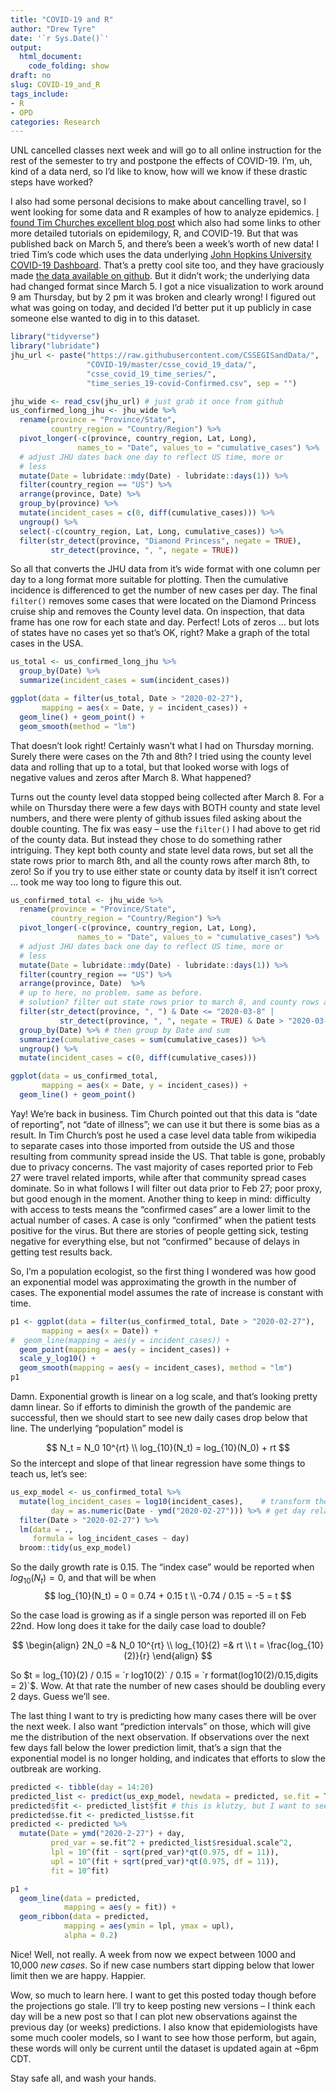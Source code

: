 ```yaml
---
title: "COVID-19 and R"
author: "Drew Tyre"
date: '`r Sys.Date()`'
output: 
  html_document:
    code_folding: show
draft: no
slug: COVID-19_and_R
tags_include:
- R
- OPD
categories: Research
---
```


UNL cancelled classes next week and will go to all online instruction for
the rest of the semester to try and postpone the effects of COVID-19. I'm,
uh, kind of a data nerd, so I'd like to know, how will we know if these 
drastic steps have worked? 

I also had some personal decisions to make about cancelling travel, so I went
looking for some data and R examples of how to analyze epidemics. [I found Tim 
Churches excellent blog post](https://rviews.rstudio.com/2020/03/05/covid-19-epidemiology-with-r/)
which also had some links to other more detailed tutorials on epidemilogy, R, 
and COVID-19. But that was published back on March 5, and there's been a week's 
worth of new data! I tried Tim's code which uses the data underlying 
[John Hopkins University COVID-19 Dashboard](https://systems.jhu.edu/). 
That's a pretty cool site too, and they have graciously made [the data available
on github](https://github.com/CSSEGISandData/COVID-19). But it didn't work; 
the underlying data had changed format since March 5. I got a nice visualization
to work around 9 am Thursday, but by 2 pm it was broken and clearly wrong! 
I figured out what was going on today, and decided I'd better put it up
publicly in case someone else wanted to dig in to this dataset.

```r
library("tidyverse")
library("lubridate")
jhu_url <- paste("https://raw.githubusercontent.com/CSSEGISandData/", 
                 "COVID-19/master/csse_covid_19_data/", 
                 "csse_covid_19_time_series/", 
                 "time_series_19-covid-Confirmed.csv", sep = "")

jhu_wide <- read_csv(jhu_url) # just grab it once from github
us_confirmed_long_jhu <- jhu_wide %>% 
  rename(province = "Province/State", 
         country_region = "Country/Region") %>% 
  pivot_longer(-c(province, country_region, Lat, Long), 
               names_to = "Date", values_to = "cumulative_cases") %>% 
  # adjust JHU dates back one day to reflect US time, more or
  # less
  mutate(Date = lubridate::mdy(Date) - lubridate::days(1)) %>% 
  filter(country_region == "US") %>% 
  arrange(province, Date) %>% 
  group_by(province) %>% 
  mutate(incident_cases = c(0, diff(cumulative_cases))) %>% 
  ungroup() %>% 
  select(-c(country_region, Lat, Long, cumulative_cases)) %>% 
  filter(str_detect(province, "Diamond Princess", negate = TRUE),
         str_detect(province, ", ", negate = TRUE))
```

So all that converts the JHU data from it's wide format with one column per day
to a long format more suitable for plotting. Then the cumulative incidence is
differenced to get the number of new cases per day. The final `filter()` 
removes some cases that were located on the Diamond Princess cruise ship and
removes the County level data. On inspection, that data frame has one row for
each state and day. Perfect! Lots of zeros ... but lots of states have no cases 
yet so that's OK, right? Make a graph of the total cases in the USA. 

```r
us_total <- us_confirmed_long_jhu %>% 
  group_by(Date) %>% 
  summarize(incident_cases = sum(incident_cases))

ggplot(data = filter(us_total, Date > "2020-02-27"),
       mapping = aes(x = Date, y = incident_cases)) + 
  geom_line() + geom_point() +
  geom_smooth(method = "lm")
```

That doesn't look right! Certainly wasn't what I had on Thursday morning. Surely
there were cases on the 7th and 8th? I tried
using the county level data and rolling that up to a total, but that looked worse
with logs of negative values and zeros after March 8. What happened?

Turns out the county level data stopped being collected after March 8. For a while
on Thursday there were a few days with BOTH county and state level numbers, and
there were plenty of github issues filed asking about the double counting. The
fix was easy -- use the `filter()` I had above to get rid of the county data. But 
instead they chose to do something rather intriguing. They kept both county and 
state level data rows, but set all the state rows prior to march 8th, and all the
county rows after march 8th, to zero! So if you try to use either state or county
data by itself it isn't correct ... took me way too long to figure this out.

```r
us_confirmed_total <- jhu_wide %>% 
  rename(province = "Province/State", 
         country_region = "Country/Region") %>% 
  pivot_longer(-c(province, country_region, Lat, Long), 
               names_to = "Date", values_to = "cumulative_cases") %>% 
  # adjust JHU dates back one day to reflect US time, more or
  # less
  mutate(Date = lubridate::mdy(Date) - lubridate::days(1)) %>% 
  filter(country_region == "US") %>% 
  arrange(province, Date)  %>% 
  # up to here, no problem. same as before.
  # solution? filter out state rows prior to march 8, and county rows after that. 
  filter(str_detect(province, ", ") & Date <= "2020-03-8" |
           str_detect(province, ", ", negate = TRUE) & Date > "2020-03-8") %>% 
  group_by(Date) %>% # then group by Date and sum
  summarize(cumulative_cases = sum(cumulative_cases)) %>% 
  ungroup() %>% 
  mutate(incident_cases = c(0, diff(cumulative_cases)))

ggplot(data = us_confirmed_total,
       mapping = aes(x = Date, y = incident_cases)) + 
  geom_line() + geom_point()
```

Yay! We're back in business. Tim Church pointed out that this data is "date of reporting", 
not "date of illness"; we can use it but there is some bias as a result. 
In Tim Church's post he used a case level data table from
wikipedia to separate cases into those imported from outside the US and those resulting
from community spread inside the US. That table is gone, probably due
to privacy concerns. The vast majority of cases reported prior to Feb 27 were travel
related imports, while after that community spread cases dominate. So in what
follows I will filter out data prior to Feb 27; poor proxy, but good enough
in the moment. Another thing to keep in mind: difficulty with access to tests
means the "confirmed cases" are a lower limit to the actual number of cases. A
case is only "confirmed" when the patient tests positive for the virus. But there
are stories of people getting sick, testing negative for everything else, but
not "confirmed" because of delays in getting test results back. 

So, I'm a population ecologist, so the first thing I wondered was how good an
exponential model was approximating the growth in the number of cases. The exponential
model assumes the rate of increase is constant with time.

```r
p1 <- ggplot(data = filter(us_confirmed_total, Date > "2020-02-27"),
       mapping = aes(x = Date)) + 
#  geom_line(mapping = aes(y = incident_cases)) + 
  geom_point(mapping = aes(y = incident_cases)) + 
  scale_y_log10() + 
  geom_smooth(mapping = aes(y = incident_cases), method = "lm")
p1
```

Damn. Exponential growth is linear on a log scale, and that's looking pretty damn
linear. So if efforts to diminish the growth of the pandemic are successful, 
then we should start to see new daily cases drop below that line. The underlying
"population" model is

$$
N_t = N_0 10^{rt} \\
log_{10}(N_t) = log_{10}(N_0) + rt
$$
So the intercept and slope of that linear regression have some things to teach us, let's see:

```r
us_exp_model <- us_confirmed_total %>% 
  mutate(log_incident_cases = log10(incident_cases),    # transform the data
         day = as.numeric(Date - ymd("2020-02-27"))) %>% # get day relative to Feb 27
  filter(Date > "2020-02-27") %>% 
  lm(data = .,
     formula = log_incident_cases ~ day) 
  broom::tidy(us_exp_model)
```

So the daily growth rate is 0.15. The "index case" would be reported when $log_{10}(N_t) = 0$, and
that will be when 
$$
log_{10}(N_t) = 0 = 0.74 + 0.15 t \\
-0.74 / 0.15 = -5 = t
$$

So the case load is growing as if a single person was reported ill on Feb 22nd. How long does it take 
for the daily case load to double?

$$
\begin{align}
2N_0 =& N_0 10^{rt} \\  
log_{10}(2) =& rt \\
t = \frac{log_{10}(2)}{r}
\end{align}
$$

So $t = log_{10}(2) / 0.15 =  `r log10(2)` / 0.15 = `r format(log10(2)/0.15,digits = 2)`$. Wow. 
At that rate the number of new cases should be doubling every 2 days. Guess we'll see. 

The last thing I want to try is predicting how many cases there will be over the next week. 
I also want "prediction intervals" on those, which will give me the distribution of the next
observation. If observations over the next few days fall below the lower prediction limit, that's
a sign that the exponential model is no longer holding, and indicates that efforts to slow
the outbreak are working. 

```r
predicted <- tibble(day = 14:20)
predicted_list <- predict(us_exp_model, newdata = predicted, se.fit = TRUE)
predicted$fit <- predicted_list$fit # this is klutzy, but I want to see the answer! 
predicted$se.fit <- predicted_list$se.fit
predicted <- predicted %>% 
  mutate(Date = ymd("2020-2-27") + day,
         pred_var = se.fit^2 + predicted_list$residual.scale^2,
         lpl = 10^(fit - sqrt(pred_var)*qt(0.975, df = 11)),
         upl = 10^(fit + sqrt(pred_var)*qt(0.975, df = 11)),
         fit = 10^fit)

p1 + 
  geom_line(data = predicted,
            mapping = aes(y = fit)) +
  geom_ribbon(data = predicted,
            mapping = aes(ymin = lpl, ymax = upl),
            alpha = 0.2)
```

Nice! Well, not really. A week from now we expect between 1000 and 10,000 *new cases*. 
So if new case numbers start dipping below that lower limit then we
are happy. Happier. 

Wow, so much to learn here. I want to get this posted today though before the projections go stale. 
I'll try to keep posting new versions -- I think each day will be a new post so that I can
plot new observations against the previous day (or weeks) predictions. I also know
that epidemiologists have some much cooler models, so I want to see how those perform,
but again, these words will only be current until the dataset is updated again at ~6pm CDT. 

Stay safe all, and wash your hands. 